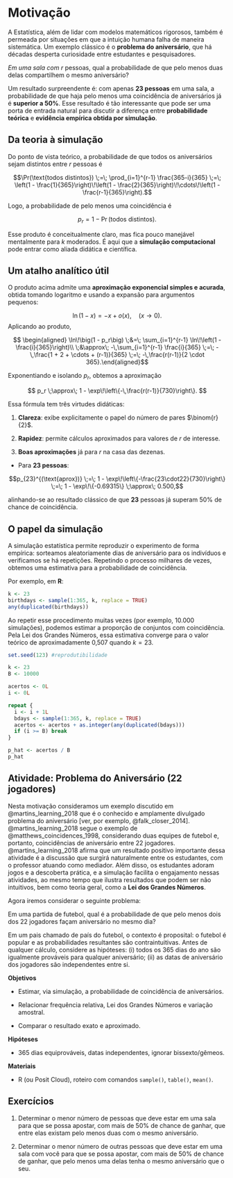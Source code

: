 # Motivação

A Estatística, além de lidar com modelos matemáticos rigorosos, também é permeada por situações em que a intuição humana falha de maneira sistemática. Um exemplo clássico é o **problema do aniversário**, que há décadas desperta curiosidade entre estudantes e pesquisadores.

::: {.callout-tip title="Enuciado"}
*Em uma sala com* $r$ pessoas, qual a probabilidade de que pelo menos duas delas compartilhem o mesmo aniversário?
:::

Um resultado surpreendente é: com apenas **23 pessoas** em uma sala, a probabilidade de que haja pelo menos uma coincidência de aniversários já é **superior a 50%**. Esse resultado é tão interessante que pode ser uma porta de entrada natural para discutir a diferença entre **probabilidade teórica** e **evidência empírica obtida por simulação**.

## Da teoria à simulação {.unnumbered}

Do ponto de vista teórico, a probabilidade de que todos os aniversários sejam distintos entre $r$ pessoas é

$$\Pr(\text{todos distintos}) \;=\; \prod_{i=1}^{r-1} \frac{365-i}{365}
\;=\; \left(1 - \frac{1}{365}\right)\!\left(1 - \frac{2}{365}\right)\!\cdots\!\left(1 - \frac{r-1}{365}\right).$$

Logo, a probabilidade de pelo menos uma coincidência é

$$p_r = 1 - \Pr(\text{todos distintos}).$$

Esse produto é conceitualmente claro, mas fica pouco manejável mentalmente para $k$ moderados. É aqui que a **simulação computacional** pode entrar como aliada didática e científica.

## Um atalho analítico útil {.unnumbered}

O produto acima admite uma **aproximação exponencial simples e acurada**, obtida tomando logaritmo e usando a expansão para argumentos pequenos:

$$\ln(1 - x) = -x + o(x), \quad (x \to 0). $$ Aplicando ao produto,

$$
\begin{aligned}
\ln\!\big(1 - p_r\big)
\;&=\;
\sum_{i=1}^{r-1} \ln\!\left(1 - \frac{i}{365}\right)\\
\;&\approx\;
-\,\sum_{i=1}^{r-1} \frac{i}{365}
\;=\;
-\,\frac{1 + 2 + \cdots + (r-1)}{365}
\;=\;
-\,\frac{r(r-1)}{2 \cdot 365}.\end{aligned}$$

Exponentiando e isolando $p_r$, obtemos a aproximação

$$
p_r \;\approx\; 1 - \exp\!\left\{-\,\frac{r(r-1)}{730}\right\}.
$$

Essa fórmula tem três virtudes didáticas:

1)  **Clareza**: exibe explicitamente o papel do número de pares $\binom{r}{2}$.

2)  **Rapidez**: permite cálculos aproximados para valores de $r$ de interesse.

3)  **Boas aproximações** já para $r$ na casa das dezenas.

::: {.callout-warning title="Exemplo Rápido"}
-   Para **23 pessoas**:

$$p_{23}^{(\text{aprox})}
  \;=\;
  1 - \exp\!\left\{-\frac{23\cdot22}{730}\right\}
  \;=\;
  1 - \exp\!\{-0.69315\}
  \;\approx\; 0.500,$$

alinhando-se ao resultado clássico de que **23** pessoas já superam 50% de chance de coincidência.
:::

## O papel da simulação {.unnumbered}

A simulação estatística permite reproduzir o experimento de forma empírica: sorteamos aleatoriamente dias de aniversário para os indivíduos e verificamos se há repetições. Repetindo o processo milhares de vezes, obtemos uma estimativa para a probabilidade de coincidência.

Por exemplo, em **R**:

```r
k <- 23
birthdays <- sample(1:365, k, replace = TRUE)
any(duplicated(birthdays))
```

Ao repetir esse procedimento muitas vezes (por exemplo, 10.000 simulações), podemos estimar a proporção de conjuntos com coincidência. Pela Lei dos Grandes Números, essa estimativa converge para o valor teórico de aproximadamente 0,507 quando $k=23$.

```r
set.seed(123) #reprodutibilidade

k <- 23
B <- 10000

acertos <- 0L
i <- 0L

repeat {
  i <- i + 1L
  bdays <- sample(1:365, k, replace = TRUE)
  acertos <- acertos + as.integer(any(duplicated(bdays)))
  if (i >= B) break
}

p_hat <- acertos / B
p_hat
```

## Atividade: Problema do Aniversário (22 jogadores) {.unnumbered}

Nesta motivação consideramos um exemplo discutido em @martins_learning_2018 que é o conhecido e amplamente divulgado problema do aniversário [ver, por exemplo, @falk_closer_2014]. @martins_learning_2018 segue o exemplo de @matthews_coincidences_1998, considerando duas equipes de futebol e, portanto, coincidências de aniversário entre 22 jogadores. @martins_learning_2018 afirma que um resultado positivo importante dessa atividade é a discussão que surgirá naturalmente entre os estudantes, com o professor atuando como mediador. Além disso, os estudantes adoram jogos e a descoberta prática, e a simulação facilita o engajamento nessas atividades, ao mesmo tempo que ilustra resultados que podem ser não intuitivos, bem como teoria geral, como a **Lei dos Grandes Números**.

Agora iremos considerar o seguinte problema:

::: {.callout-tip title="Problema"}
Em uma partida de futebol, qual é a probabilidade de que pelo menos dois dos 22 jogadores façam aniversário no mesmo dia?
:::

Em um pais chamado de país do futebol, o contexto é proposital: o futebol é popular e as probabilidades resultantes são contraintuitivas. Antes de qualquer cálculo, considere as hipóteses: (i) todos os 365 dias do ano são igualmente prováveis para qualquer aniversário; (ii) as datas de aniversário dos jogadores são independentes entre si.

**Objetivos**

-   Estimar, via simulação, a probabilidade de coincidência de aniversários.

-   Relacionar frequência relativa, Lei dos Grandes Números e variação amostral.

-   Comparar o resultado exato e aproximado.

**Hipóteses**

-   365 dias equiprováveis, datas independentes, ignorar bissexto/gêmeos.

**Materiais**

-   R (ou Posit Cloud), roteiro com comandos `sample()`, `table()`, `mean()`.

## Exercícios {.unnumbered}

1)  Determinar o menor número de pessoas que deve estar em uma sala para que se possa apostar, com mais de 50% de chance de ganhar, que entre elas existam pelo menos duas com o mesmo aniversário.

2)  Determinar o menor número de outras pessoas que deve estar em uma sala com você para que se possa apostar, com mais de 50% de chance de ganhar, que pelo menos uma delas tenha o mesmo aniversário que o seu.


